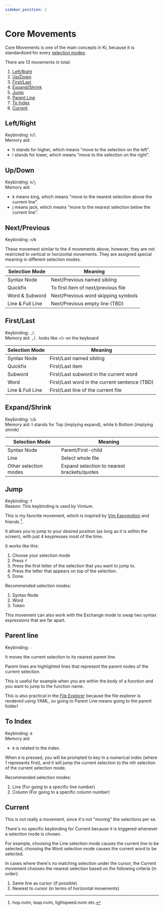 ```yaml
---
sidebar_position: 2
---
```



# Core Movements

Core Movements is one of the main concepts in Ki, because it is standardized for
every [selection modes](./selection-modes/index.md).

There are 13 movements in total:

1. [Left/Right](#leftright)
1. [Up/Down](#updown)
1. [First/Last](#firstlast)
1. [Expand/Shrink](#expandshrink)
1. [Jump](#jump)
1. [Parent Line](#parent-line)
1. [To Index](#to-index)
1. [Current](#current)

## Left/Right

Keybinding: `h`/`l`  
Memory aid:

- h stands for higher, which means "move to the selection on the left".
- l stands for lower, which means "move to the selection on the right".

## Up/Down

Keybinding: `k`/`j`  
Memory aid:

- k means king, which means "move to the nearest selection above the current line".
- j means jack, which means "move to the nearest selection below the current line".

## Next/Previous

Keybinding: `n`/`N`

These movemest similar to the 4 movements above, however, they are not restricted to vertical or horizontal movements.
They are assigned special meaning in different selection modes.

| Selection Mode   | Meaning                             |
| ---------------- | ----------------------------------- |
| Syntax Node      | Next/Previous named sibling         |
| Quickfix         | To first item of next/previous file |
| Word & Subword   | Next/Previous word skipping symbols |
| Line & Full Line | Next/Previous empty line (TBD)      |

## First/Last

Keybinding: `,`/`.`  
Memory aid: `,`/`.` looks like `<`/`>` on the keyboard

| Selection Mode   | Meaning                                       |
| ---------------- | --------------------------------------------- |
| Syntax Node      | First/Last named sibling                      |
| Quickfix         | First/Last item                               |
| Subword          | First/Last subword in the current word        |
| Word             | First/Last word in the current sentence (TBD) |
| Line & Full Line | First/Last line of the current file           |

## Expand/Shrink

Keybinding: `t`/`b`  
Memory aid: t stands for Top (implying expand), while b Bottom (implying shrink)

| Selection Mode        | Meaning                                     |
| --------------------- | ------------------------------------------- |
| Syntax Node           | Parent/First-child                          |
| Line                  | Select whole file                           |
| Other selection modes | Expand selection to nearest brackets/quotes |

<TutorialFallback filename="expand"/>

## Jump

Keybinding: `f`  
Reason: This keybinding is used by Vimium.

This is my favorite movement, which is inspired by [Vim Easymotion](https://github.com/easymotion/vim-easymotion) and friends [^1].

It allows you to jump to your desired position (as long as it is within the screen), with just 4 keypresses most of the time.

It works like this:

1. Choose your selection mode
1. Press `f`
1. Press the first letter of the selection that you want to jump to.
1. Press the letter that appears on top of the selection.
1. Done.

Recommended selection modes:

1. Syntax Node
1. Word
1. Token

This movement can also work with the Exchange mode to swap two syntax expressions that are far apart.

[^1]: hop.nvim, leap.nvim, lightspeed.nvim etc.

## Parent line

Keybinding: `-`

It moves the current selection to its nearest parent line.

Parent lines are highlighted lines that represent the parent nodes of the current selection.

This is useful for example when you are within the body of a function and you want to jump to the function name.

This is also practical in the [File Explorer](../components/file-explorer.md) because the file explorer is rendered using YAML, so going to Parent Line means going to the parent folder!

## To Index

Keybinding: `0`  
Memory aid:

- `0` is related to the index.

When `0` is pressed, you will be prompted to key in a numerical index (where 1 represents first), and it will jump the current selection to the nth selection of the current selection mode.

Recommended selection modes:

1. Line (For going to a specific line number)
1. Column (For going to a specific column number)

## Current

This is not really a movement, since it's not "moving" the selections per se.

There's no specific keybinding for Current because it is triggered whenever a
selection mode is chosen.

For example, choosing the Line selection mode causes the current line to be
selected, choosing the Word selection mode causes the current word to be selected.

In cases where there's no matching selection under the cursor, the Current movement chooses the nearest selection based on the following criteria (in order):

1. Same line as cursor (if possible)
2. Nearest to cursor (in terms of horizontal movements)
